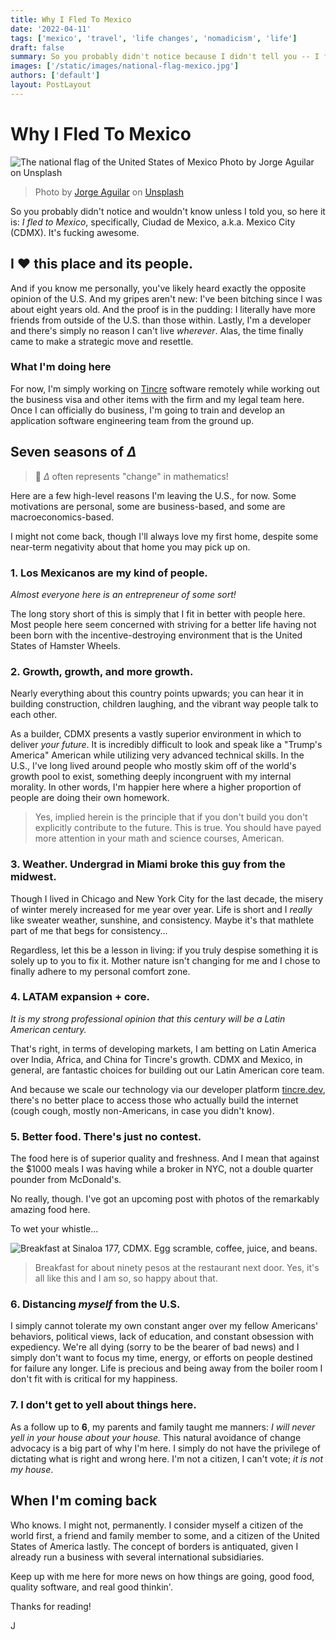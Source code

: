 ```yaml
---
title: Why I Fled To Mexico
date: '2022-04-11'
tags: ['mexico', 'travel', 'life changes', 'nomadicism', 'life']
draft: false
summary: So you probably didn't notice because I didn't tell you -- I fled to Mexico, specifically, Mexico City. It's epic.
images: ['/static/images/national-flag-mexico.jpg']
authors: ['default']
layout: PostLayout
---
```


# Why I Fled To Mexico

<Image
  className="rounded-md"
  src="/static/images/national-flag-mexico.jpg"
  alt="The national flag of the United States of Mexico Photo by Jorge Aguilar on Unsplash"
  height={1000}
  width={2000}
/>

> Photo by <a href="https://unsplash.com/@jorgeaguilar" target="_blank" rel="noreferrer">Jorge Aguilar</a> on <a href="https://unsplash.com/s/photos/mexico-city" target="_blank" rel="noreferrer">Unsplash</a>

So you probably didn't notice and wouldn't know unless I told you, so here it is: _I fled to Mexico_,
specifically, Ciudad de Mexico, a.k.a. Mexico City (CDMX). It's fucking awesome.

## I ♥ this place and its people.

And if you know me personally, you've likely heard exactly the opposite opinion of the U.S. And my gripes aren't new: I've been bitching since I was about eight years old. And the proof is in the pudding: I literally have more friends from outside of the U.S. than those within. Lastly, I'm a developer and there's simply no reason I can't live _wherever_. Alas, the time finally came to make a strategic move and resettle.

### What I'm doing here

For now, I'm simply working on [Tincre](https://tincre.com) software remotely while working out the business visa and other items with the firm and my legal team here. Once I can officially do business, I'm going to train and develop an application software engineering team from the ground up.

## Seven seasons of $\Delta$

> 🧩 $\Delta$ often represents "change" in mathematics!

Here are a few high-level reasons I'm leaving the U.S., for now. Some motivations are personal, some are business-based, and some are macroeconomics-based.

I might not come back, though I'll always love my first home, despite some near-term negativity about that home you may pick up on.

### 1. Los Mexicanos are my kind of people.

_Almost everyone here is an entrepreneur of some sort!_

The long story short of this is simply that I fit in better with people here. Most people here seem concerned with striving for a better life having not been born with the incentive-destroying environment that is the United States of Hamster Wheels.

### 2. Growth, growth, and more growth.

Nearly everything about this country points upwards; you can hear it in building construction, children laughing, and the vibrant way people talk to each other.

As a builder, CDMX presents a vastly superior environment in which to deliver _your future_. It is incredibly difficult to look and speak like a "Trump's America" American while utilizing very advanced technical skills. In the U.S., I've long lived around people who mostly skim off of the world's growth pool to exist, something deeply incongruent with my internal morality. In other words, I'm happier here where a higher proportion of people are doing their own homework.

> Yes, implied herein is the principle that if you don't build you don't explicitly contribute to the future. This is true. You should have payed more attention in your math and science courses, American.

### 3. Weather. Undergrad in Miami broke this guy from the midwest.

Though I lived in Chicago and New York City for the last decade, the misery of winter merely increased for me year over year. Life is short and I _really_ like sweater weather, sunshine, and consistency. Maybe it's that mathlete part of me that begs for consistency...

Regardless, let this be a lesson in living: if you truly despise something it is solely up to you to fix it. Mother nature isn't changing for me and I chose to finally adhere to my personal comfort zone.

### 4. LATAM expansion + core.

_It is my strong professional opinion that this century will be a Latin American century._

That's right, in terms of developing markets, I am betting on Latin America over India, Africa, and China for Tincre's growth. CDMX and Mexico, in general, are fantastic choices for building out our Latin American core team.

And because we scale our technology via our developer platform [tincre.dev](https://tincre.dev), there's no better place to access those who actually build the internet (cough cough, mostly non-Americans, in case you didn't know).

### 5. Better food. There's just no contest.

The food here is of superior quality and freshness. And I mean that against the $1000 meals I was having while a broker in NYC, not a double quarter pounder from McDonald's.

No really, though. I've got an upcoming post with photos of the remarkably amazing food here.

To wet your whistle...

<Image
  className="rounded-md"
  src="https://res.cloudinary.com/thinkjrs-dev/image/upload/v1649700449/thinkjrs.dev/Food%20in%20Mexico/IMG_1154_jin8px.jpg"
  alt="Breakfast at Sinaloa 177, CDMX. Egg scramble, coffee, juice, and beans."
  height={1000}
  width={1333}
/>
> Breakfast for about ninety pesos at the restaurant next door. Yes, it's all like this and I am so,
so happy about that.

### 6. Distancing _myself_ from the U.S.

I simply cannot tolerate my own constant anger over my fellow Americans' behaviors, political views, lack of education, and constant obsession with expediency. We're all dying (sorry to be the bearer of bad news) and I simply don't want to focus my time, energy, or efforts on people destined for failure any longer. Life is precious and being away from the boiler room I don't fit with is critical for my happiness.

### 7. I don't get to yell about things here.

As a follow up to **6**, my parents and family taught me manners: _I will never yell in your house about your house._ This natural avoidance of change advocacy is a big part of why I'm here. I simply do not have the privilege of dictating what is right and wrong here. I'm not a citizen, I can't vote; _it is not my house_.

## When I'm coming back

Who knows. I might not, permanently. I consider myself a citizen of the world first, a friend and family member to some, and a citizen of the United States of America lastly. The concept of borders is antiquated, given I already run a business with several international subsidiaries.

Keep up with me here for more news on how things are going, good food, quality software, and real good thinkin'.

Thanks for reading!

J

<BlogNewsletterForm />
